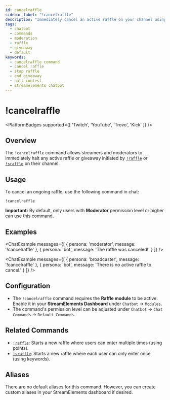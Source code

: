```yaml
---
id: cancelraffle
sidebar_label: "!cancelraffle"
description: "Immediately cancel an active raffle on your channel using the StreamElements chatbot !cancelraffle command."
tags:
  - chatbot
  - commands
  - moderation
  - raffle
  - giveaway
  - default
keywords:
  - cancelraffle command
  - cancel raffle
  - stop raffle
  - end giveaway
  - halt contest
  - streamelements chatbot
---
```



# !cancelraffle

<PlatformBadges supported={[ 'Twitch', 'YouTube', 'Trovo', 'Kick' ]} />

## Overview

The `!cancelraffle` command allows streamers and moderators to immediately halt any active raffle or giveaway initiated by [`!raffle`](raffle.mdx) or [`!sraffle`](sraffle.mdx) on their channel.

## Usage

To cancel an ongoing raffle, use the following command in chat:

```streamelements
!cancelraffle
```

**Important:** By default, only users with **Moderator** permission level or higher can use this command.

## Examples

<ChatExample messages={[
  { persona: 'moderator', message: '!cancelraffle' },
  { persona: 'bot', message: 'The raffle was canceled!' }
]} />

<ChatExample messages={[
  { persona: 'broadcaster', message: '!cancelraffle' },
  { persona: 'bot', message: 'There is no active raffle to cancel.' }
]} />

## Configuration

*   The `!cancelraffle` command requires the **Raffle module** to be active. Enable it in your **StreamElements Dashboard** under `Chatbot` -> `Modules`.
*   The command's permission level can be adjusted under `Chatbot` -> `Chat Commands` -> `Default Commands`.

## Related Commands

*   [`!raffle`](raffle.mdx): Starts a new raffle where users can enter multiple times (using points).
*   [`!sraffle`](sraffle.mdx): Starts a new raffle where each user can only enter once (using keywords).

## Aliases

There are no default aliases for this command. However, you can create custom aliases in your StreamElements dashboard if desired.
